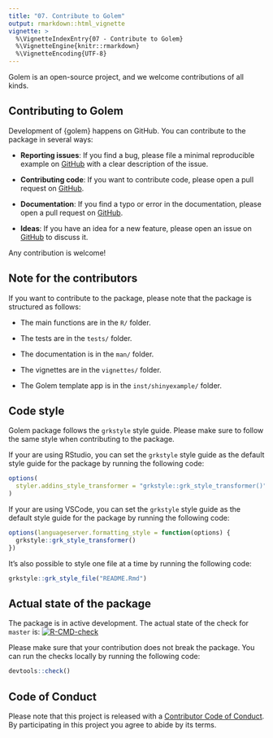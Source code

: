 ```yaml
---
title: "07. Contribute to Golem"
output: rmarkdown::html_vignette
vignette: >
  %\VignetteIndexEntry{07 - Contribute to Golem}
  %\VignetteEngine{knitr::rmarkdown}
  %\VignetteEncoding{UTF-8}
---
```


Golem is an open-source project, and we welcome contributions of all kinds.

## Contributing to Golem

Development of {golem} happens on GitHub. You can contribute to the package in several ways:

- **Reporting issues**: If you find a bug, please file a minimal reproducible example on [GitHub](https://github.com/ThinkR-open/golem/issues) with a clear description of the issue.

- **Contributing code**: If you want to contribute code, please open a pull request on [GitHub](https://github.com/ThinkR-open/golem/pulls).

- **Documentation**: If you find a typo or error in the documentation, please open a pull request on [GitHub](https://github.com/ThinkR-open/golem/pulls).

- **Ideas**: If you have an idea for a new feature, please open an issue on [GitHub](https://github.com/ThinkR-open/golem/issues) to discuss it.

Any contribution is welcome!


## Note for the contributors

If you want to contribute to the package, please note that the package is structured as follows:

- The main functions are in the `R/` folder.

- The tests are in the `tests/` folder.

- The documentation is in the `man/` folder.

- The vignettes are in the `vignettes/` folder.

- The Golem template app is in the `inst/shinyexample/` folder.

## Code style

Golem package follows the `grkstyle` style guide. Please make sure to follow the same style when contributing to the package.

If your are using RStudio, you can set the `grkstyle` style guide as the default style guide for the package by running the following code:

``` r
options(
  styler.addins_style_transformer = "grkstyle::grk_style_transformer()"
)
```

If your are using VSCode, you can set the `grkstyle` style guide as the default style guide for the package by running the following code:

``` r
options(languageserver.formatting_style = function(options) {
  grkstyle::grk_style_transformer()
})
```

It's also possible to style one file at a time by running the following code:

``` r
grkstyle::grk_style_file("README.Rmd")
```

## Actual state of the package

The package is in active development. The actual state of the check for `master` is: [![R-CMD-check](https://github.com/ThinkR-open/golem/actions/workflows/R-CMD-check.yaml/badge.svg?branch=master)](https://github.com/ThinkR-open/golem/actions/workflows/R-CMD-check.yaml)

Please make sure that your contribution does not break the package. You can run the checks locally by running the following code:

```r
devtools::check()
```

## Code of Conduct

Please note that this project is released with a [Contributor Code of Conduct](https://www.contributor-covenant.org/version/1/0/0/code-of-conduct.html).
By participating in this project you agree to abide by its terms.

